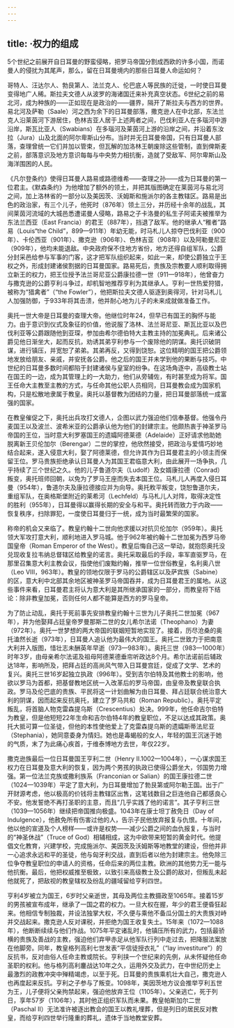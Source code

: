 ```yaml
---
---
---
```

title: ·权力的组成
---




5个世纪之前展开自日耳曼的野蛮侵略，把罗马帝国分割成西欧的许多小国，而诺曼人的侵扰为其尾声，那么，留在日耳曼境内的那些日耳曼人命运如何？

哥特人、汪达尔人、勃艮第人、法兰克人、伦巴底人等民族的迁徙，一时使日耳曼变得地广人稀。斯拉夫文德人从波罗的海诸国迁来补充真空状态。6世纪之前的易北河，成为种族的——正如现在是政治的——疆界，隔开了斯拉夫与西方的世界。易北河及萨勒（Saale）河之西为余下的日耳曼部落，撒克逊人在中北部，东法兰克人沿莱茵河下游居住，色林吉亚人居于上述两者之间，巴伐利亚人在多瑙河中游沿岸，斯瓦比亚人（Swabians）在多瑙河及莱茵河上游的沿岸之间，并沿着东汝拉（Jura）山及北面的阿尔卑斯山分布。当时并无日耳曼帝国，只有日耳曼人部落，查理曾统一它们并加以管束，但瓦解的加洛林王朝废除这些管制，直到俾斯麦之前，部落意识及地方意识每每与中央势力相抗衡，造就了受敌军、阿尔卑斯山及海洋围困的人民。

《凡尔登条约》使得日耳曼人路易或路德维希——查理之孙——成为日耳曼的第一位君主。《默森条约》为他增加了额外的领土，并把其版图确定在莱茵河与易北河之间，加上洛林省的一部分以及美因茨、沃姆斯和施派尔的各主教辖区。路易是出色的政治家，有三个儿子，他死时（876年）领土三分，并历经十余年的战乱，其间莱茵河流域的大城邑悉遭诺曼人侵略，路易之子卡洛曼的私生子阿诺夫被推举为东法兰西亚（East Francia）的君王（887年），挡退了敌军。他的继承人“稚者”路易（Louis“the Child”，899—911年）年幼无能，时马札儿人掠夺巴伐利亚（900年）、卡伦西亚（901年）、撒克逊（906年）、色林吉亚（908年）以及阿勒曼尼亚（909年），他均未能退敌。中央政府保不住地方省份，地方还得自组军队，公爵分封采邑给参与军事的门客，这才把军队组织起来，如此一来，却使公爵独立于王权之外，形成封建诸侯割据的日耳曼国家。路易死后，贵族及宗教要人顺利取得拥立新王的权力，把王位授予法兰哥尼亚公爵康拉德一世（911—918年），他曾奋力与撒克逊的公爵亨利斗争过，却机智地推荐亨利为其继承人。亨利一世热爱狩猎，被称为“猎禽者”（“the Fowler”），他把斯拉夫文德人驱逐到奥得河，针对马札儿人加强防御，于933年将其击溃，他并耐心地为儿子的未来成就做准备工作。

奥托一世大帝是日耳曼的查理大帝。他继位时年24，但早已有国王的胸怀与能力。由于意识到仪式及象征的价值，他说服了洛林、法兰哥尼亚、斯瓦比亚以及巴伐利亚等公爵跟随他到亚琛，参加由希尔德伯特大主教主持的加冕典礼。后来诸公爵见他日渐坐大，起而反抗，劝诱其弟亨利参与一个废除他的阴谋。奥托识破阴谋，进行镇压，并宽恕了弟弟。其弟再反，又得到饶恕。这位精明的国王把公爵领地发放给朋友、亲戚，并安抚各公爵。他之后的国王并未学到他的果断与技巧。中世纪的日耳曼多数时间都陷于封建诸侯与皇室的纷争。在这场角逐中，高级教士站在国王的一边，成为其管理上的一大助力，他们从旁辅佐，有时甚至成为将军。国王任命大主教至主教的方式，与任命其他公职人员相同，日耳曼教会成为国家机构，只是松散地隶属于教皇。奥托以基督教为团结的力量，把日耳曼部落统一成富强的国家。

在教皇催促之下，奥托出兵攻打文德人，企图以武力强迫他们信奉基督。他强令丹麦国王以及波兰、波希米亚的公爵承认他为他们的封建宗主。他颇热衷于神圣罗马帝国的王位，当时意大利罗塞国王的遗孀阿德莱德（Adelaide）正好请求他助她脱离新王贝伦加尔（Berengar）二世的掌控，他欣然接受，把政治与爱情巧妙地结合起来，遂入侵意大利，娶了阿德莱德，但允许其作为日耳曼君主的小领主而保留王位。罗马贵族拒绝承认日耳曼人为其国王君临意大利，由此展开一场争执，几乎持续了三个世纪之久。他的儿子鲁道尔夫（Ludolf）及女婿康拉德（Conrad）叛变，奥托班师回朝，以免为了罗马王座而失去本国王位。马札儿人再度入侵日耳曼（954年），鲁道尔夫及康拉德接应并为向导。奥托敉平叛变，饶恕鲁道尔夫，重组军队，在奥格斯堡附近的莱希河（Lechfeld）与马札儿人对阵，取得决定性的胜利（955年），日耳曼得以赢得长期的安全与和平。奥托转而致力于内政——恢复秩序，扫除罪犯，一度使日耳曼归于一统，成为当时最繁荣的国家。

称帝的机会又来临了。教皇约翰十二世向他求援以对抗贝伦加尔（959年）。奥托领大军攻打意大利，顺利地进入罗马城。他于962年被约翰十二世加冕为西罗马帝国皇帝（Roman Emperor of the West）。教皇后悔自己这一举动，就抱怨奥托没兑现收复拉韦纳总督辖区给教皇的诺言。奥托采取最后的手段，率军直驱罗马，在那里召集意大利主教会议，指使他们废黜约翰，推举一位世俗教皇，名利奥八世（Leo Ⅷ，963年）。教皇的领地仅限于罗马的公爵辖区以及萨宾族（Sabine）的区，意大利中北部其余地区被神圣罗马帝国吞并，成为日耳曼君王的属地。从这些事件来看，日耳曼君主将认为意大利是其所继承国家的一部分，而教皇将下结论：除非教皇加冕，否则任何人都不能算是西方的罗马皇帝。

为了防止动乱，奥托于死前事先安排教皇约翰十三世为儿子奥托二世加冕（967年），并为他娶拜占廷皇帝罗曼那斯二世的女儿希尔法诺（Theophano）为妻（972年）。奥托一世梦想的两大帝国的联姻短暂地实现了。接着，历尽沧桑的奥托溘然长逝（973年），日耳曼人追认他为最伟大的国王。奥托二世致力于把南意大利并入版图，惜壮志未酬英年早逝（973—983年）。奥托三世（983—1000年）时年3岁，由母亲希尔法诺及祖母阿德莱德垂帘听政达8个月。希尔法诺前后辅政达18年，影响所及，把拜占廷的高尚风气带入日耳曼宫廷，促成了文学、艺术的复兴。奥托三世16岁起独立执政（996年）。受到吉尔伯特及其他教士的影响，他欲以罗马为首都，把基督教地区统一入改革后的罗马帝国，由皇帝及教皇联合执政。罗马及伦巴底的贵族、平民将这一计划曲解为由日耳曼、拜占廷联合统治意大利的阴谋，因而起来反抗奥托，建立了罗马共和（Roman Republic）。奥托平定叛乱，将首脑人物克雷森提乌斯（Crescentius）处决。999年，他任命吉尔伯特为教皇，但是他短短22年生命和吉尔伯特4年的教皇职位，不足以达成其政策。奥托大抵可算一位圣徒，但他的本性使他爱上了克雷森提乌斯的遗孀斯蒂法尼亚（Stephania），她同意委身为情妇。她也是毒蝎般的女人，年轻的国王沉迷于她的气质，末了为此痛心疾首，于维泰博地方去世，年仅22岁。

撒克逊族最后一位日耳曼国王亨利二世（Henry Ⅱ.1002—1004年），一心谋求国王权力在日耳曼及意大利的恢复，因为两个男孩的执政已使得公爵坐大，邻国势力增强。第一位法兰克族或撒利族系（Franconian or Salian）的国王康拉德二世（1024—1039年）平定了意大利，为日耳曼增加了勃艮第或阿尔勒王国。出于广开财源考虑，他以极高的价钱将主教辖区出售，这笔钱数目之巨连他自己都感良心不安。他发誓绝不再打圣职的主意，而且“几乎实践了他的诺言”。其子亨利三世（1039—1056年）继续把帝国推向极盛。1043年在康士坦丁赦免日（Day of Indulgence），他赦免所有伤害过他的人，告示子民他放弃报复与仇恨。十年间，他以他的宣道及个人榜样——或许是权势——减少公爵之间的血仇报复，与当时的“神圣休战”（Truce of God）相辅相成，这为中欧带来短暂的黄金时代。他提倡文化教育，兴建学校，完成施派尔、美因茨及沃姆斯等地教堂的建设，但他并非一心追求永远和平的圣徒，他与匈牙利交战，直到后者以他为封建宗主。他免除三位争夺教皇职位的申请人的资格，任命后来的两位主教。欧洲的其他势力无一能与他抗衡。最后，他把权威推至极致，以致引来高级教士及公爵的敌对，但叛乱未起他就死了，把敌视的教皇辖权及纷乱的疆域留给亨利四世。

亨利4岁被立为国王，6岁时父亲逝世，其母及两位主教摄政至1065年。接着15岁的男孩被宣布成年，继承了一国之君的权力。一旦大权在握，年少的君王便昏狂起来。他相信专制独裁，并设法独掌大权，不久便与乘他不备瓜分国土的大贵族对峙并交战起来。撒克逊人反对课税，并拒绝为国王收复失土。15年来（1072—1088年），他断断续续与他们作战。1075年平定诸乱时，他镇压所有的武力，包括最骄横的贵族及善战的主教，强迫他们弃甲赤足从他军队行列中走过去，把降服法案放在他脚旁。同年，教皇格列高利七世发表“平信徒授衣礼”（“lay investiture”）的反抗书，反对由俗人任命主教或院长。亨利挟一个世纪来的先例，从未怀疑他任命圣职的权利。他与格列高利鏖战达10年之久，运用外交及武力，在中世纪历史上最激烈的政教冲突中殚精竭虑，以至于死。日耳曼的贵族乘机壮大自己，撒克逊人也再度起来反抗。亨利之子参与了叛变。1098年，美因茨地方议会推举亨利五世为王，儿子便将父亲拘禁起来，强迫他放弃王位（1105年）。父亲逃亡，死于列日，享年57岁（1106年），其时他正组织军队而未果。教皇帕斯加尔二世（Paschal II）无法准许被逐出教会的国王以教礼埋葬，但是列日的居民反对教皇，而给亨利四世举行隆重的葬礼，遗体于当地教堂安葬。